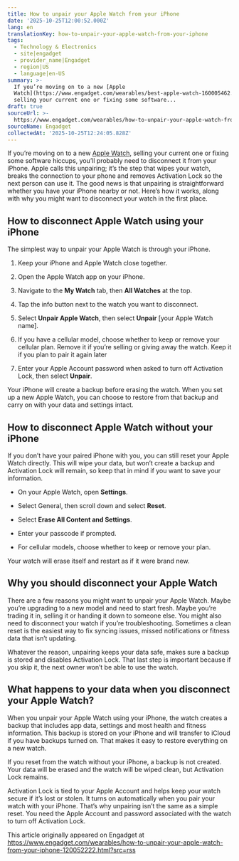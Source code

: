 ```yaml
---
title: How to unpair your Apple Watch from your iPhone
date: '2025-10-25T12:00:52.000Z'
lang: en
translationKey: how-to-unpair-your-apple-watch-from-your-iphone
tags:
  - Technology & Electronics
  - site|engadget
  - provider_name|Engadget
  - region|US
  - language|en-US
summary: >-
  If you’re moving on to a new [Apple
  Watch](https://www.engadget.com/wearables/best-apple-watch-160005462.html),
  selling your current one or fixing some software...
draft: true
sourceUrl: >-
  https://www.engadget.com/wearables/how-to-unpair-your-apple-watch-from-your-iphone-120052222.html?src=rss
sourceName: Engadget
collectedAt: '2025-10-25T12:24:05.828Z'
---
```

If you’re moving on to a new [Apple Watch](https://www.engadget.com/wearables/best-apple-watch-160005462.html), selling your current one or fixing some software hiccups, you’ll probably need to disconnect it from your iPhone. Apple calls this unpairing; it’s the step that wipes your watch, breaks the connection to your phone and removes Activation Lock so the next person can use it. The good news is that unpairing is straightforward whether you have your iPhone nearby or not. Here’s how it works, along with why you might want to disconnect your watch in the first place.

## How to disconnect Apple Watch using your iPhone

The simplest way to unpair your Apple Watch is through your iPhone.

1.  Keep your iPhone and Apple Watch close together.
    
2.  Open the Apple Watch app on your iPhone.
    
3.  Navigate to the **My Watch** tab, then **All Watches** at the top.
    
4.  Tap the info button next to the watch you want to disconnect.
    
5.  Select **Unpair Apple Watch**, then select **Unpair** \[your Apple Watch name\].
    
6.  If you have a cellular model, choose whether to keep or remove your cellular plan. Remove it if you’re selling or giving away the watch. Keep it if you plan to pair it again later
    
7.  Enter your Apple Account password when asked to turn off Activation Lock, then select **Unpair**.
    

Your iPhone will create a backup before erasing the watch. When you set up a new Apple Watch, you can choose to restore from that backup and carry on with your data and settings intact.

## How to disconnect Apple Watch without your iPhone

If you don’t have your paired iPhone with you, you can still reset your Apple Watch directly. This will wipe your data, but won’t create a backup and Activation Lock will remain, so keep that in mind if you want to save your information.

*   On your Apple Watch, open **Settings**.
    
*   Select General, then scroll down and select **Reset**.
    
*   Select **Erase All Content and Settings**.
    
*   Enter your passcode if prompted.
    
*   For cellular models, choose whether to keep or remove your plan.
    

Your watch will erase itself and restart as if it were brand new.

## Why you should disconnect your Apple Watch

There are a few reasons you might want to unpair your Apple Watch. Maybe you’re upgrading to a new model and need to start fresh. Maybe you’re trading it in, selling it or handing it down to someone else. You might also need to disconnect your watch if you’re troubleshooting. Sometimes a clean reset is the easiest way to fix syncing issues, missed notifications or fitness data that isn’t updating.

Whatever the reason, unpairing keeps your data safe, makes sure a backup is stored and disables Activation Lock. That last step is important because if you skip it, the next owner won’t be able to use the watch.

## What happens to your data when you disconnect your Apple Watch?

When you unpair your Apple Watch using your iPhone, the watch creates a backup that includes app data, settings and most health and fitness information. This backup is stored on your iPhone and will transfer to iCloud if you have backups turned on. That makes it easy to restore everything on a new watch.

If you reset from the watch without your iPhone, a backup is not created. Your data will be erased and the watch will be wiped clean, but Activation Lock remains.

Activation Lock is tied to your Apple Account and helps keep your watch secure if it’s lost or stolen. It turns on automatically when you pair your watch with your iPhone. That’s why unpairing isn’t the same as a simple reset. You need the Apple Account and password associated with the watch to turn off Activation Lock.

This article originally appeared on Engadget at https://www.engadget.com/wearables/how-to-unpair-your-apple-watch-from-your-iphone-120052222.html?src=rss
